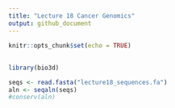 ```yaml
---
title: "Lecture 18 Cancer Genomics"
output: github_document
---
```


```r
knitr::opts_chunk$set(echo = TRUE)
```

##

```r
library(bio3d)
```

```r
seqs <- read.fasta("lecture18_sequences.fa")
aln <- seqaln(seqs)
#conserv(aln)
```


